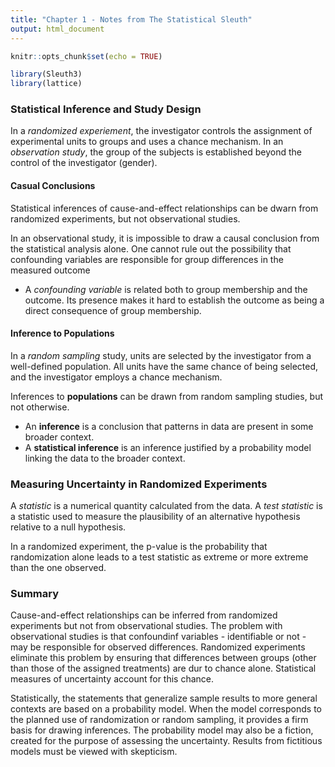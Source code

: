 ```yaml
---
title: "Chapter 1 - Notes from The Statistical Sleuth"
output: html_document
---
```


```r
knitr::opts_chunk$set(echo = TRUE)
```

```r
library(Sleuth3)
library(lattice)
```

### Statistical Inference and Study Design

In a *randomized experiement*, the investigator controls the assignment of experimental units to groups and uses a chance mechanism. In an *observation study*, the group of the subjects is established beyond the control of the investigator (gender).

#### Casual Conclusions

Statistical inferences of cause-and-effect relationships can be dwarn from randomized experiments, but not observational studies. 

In an observational study, it is impossible to draw a causal conclusion from the statistical analysis alone. One cannot rule out the possibility that confounding variables are responsible for group differences in the measured outcome

* A *confounding variable* is related both to group membership and the outcome. Its presence makes it hard to establish the outcome as being a direct consequence of group membership.

#### Inference to Populations

In a *random sampling* study, units are selected by the investigator from a well-defined population. All units have the same chance of being selected, and the investigator employs a chance mechanism. 

Inferences to **populations** can be drawn from random sampling studies, but not otherwise.

* An **inference** is a conclusion that patterns in data are present in some broader context. 
* A **statistical inference** is an inference justified by a probability model linking the data to the broader context.

### Measuring Uncertainty in Randomized Experiments

A *statistic* is a numerical quantity calculated from the data. A *test statistic* is a statistic used to measure the plausibility of an alternative hypothesis relative to a null hypothesis. 

In a randomized experiment, the p-value is the probability that randomization alone leads to a test statistic as extreme or more extreme than the one observed.

### Summary

Cause-and-effect relationships can be inferred from randomized experiments but not from observational studies. The problem with observational studies is that confoundinf variables - identifiable or not - may be responsible for observed differences. Randomized experiments eliminate this problem by ensuring that differences between groups (other than those of the assigned treatments) are dur to chance alone. Statistical measures of uncertainty account for this chance. 

Statistically, the statements that generalize sample results to more general contexts are based on a probability model. When the model corresponds to the planned use of randomization or random sampling, it provides a firm basis for drawing inferences. The probability model may also be a fiction, created for the purpose of assessing the uncertainty. Results from fictitious models must be viewed with skepticism.

